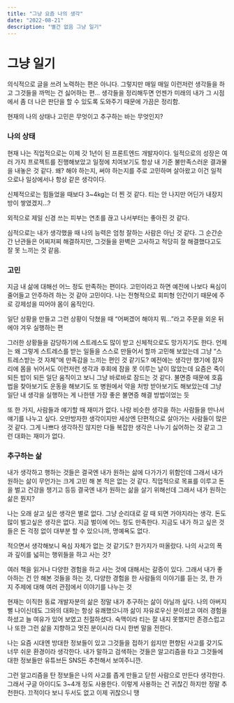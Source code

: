 ```yaml
---
title: "그냥 요즘 나의 생각"
date: "2022-08-21"
description: "별건 없음 그냥 일기"
---
```


# 그냥 일기

의식적으로 글을 쓰려 노력하는 편은 아니다. 그렇지만 매일 매일 이런저런 생각들을 하고 그것들을 까먹는 건 싫어하는 편… 생각들을 정리해두면 언젠가 미래의 내가 그 시점에서 좀 더 나은 판단을 할 수 있도록 도와주기 때문에 가끔은 정리함.

현재의 나의 상태나 고민은 무엇이고 추구하는 바는 무엇인지?

### 나의 상태

현재 나는 직업적으로는 이제 갓 1년이 된 프론트엔드 개발자이다. 일적으로의 성장은 여러 가지 프로젝트를 진행해보았고 일정에 치여보기도 항상 내 기준 불만족스러운 결과물을 내놓은 것 같다. 왜? 해야 하는지, 써야 하는지를 주로 고민하며 살아왔고 이건 일적으로나 일상에서나 항상 같은 생각이다.

신체적으로는 힘들었을 때보다 3~4kg는 더 찐 것 같다. 티는 안 나지만 어딘가 내장지방이 쌓였겠지…?

외적으로 제일 신경 쓰는 피부는 연초를 끊고 나서부터는 좋아진 것 같다.

심적으로는 내가 생각했을 때 나의 능력은 엄청 잘하는 사람은 아닌 것 같다. 그 순간순간 난관들은 어찌저찌 해결하지만, 그것들을 완벽은 고사하고 적당히 잘 해결했다고도 잘 못 느끼는 것 같음.

### 고민

지금 내 삶에 대해선 어느 정도 만족하는 편이다. 고민이라고 하면 예전에 나보다 욕심이 줄어들고 안주하려 하는 것 같아 고민이다. 나는 전형적으로 회피형 인간이기 때문에 주로 강제성을 띠어야 몸이 움직인다.

일단 상황을 만들고 그런 상황이 닥쳤을 때 “어쩌겠어 해야지 뭐…”라고 주문을 외운 뒤에야 겨우 실행하는 편

그러한 상황들을 감당하기에 스트레스도 많이 받고 신체적으로도 망가지기도 한다. 언제는 왜 그렇게 스트레스를 받는 일들을 스스로 만들어서 할까 고민해 보았는데 그냥 “스트레스받는 것 자체”에 만족감을 느끼는 편인 것 같기도? 예전에는 생각만 했기에 잠자리에 몸을 뉘어서도 이런저런 생각과 후회에 잠을 못 이루는 날이 많았는데 요즘은 죽이 되든 밥이 되든 일단 움직이고 보니 그냥 바로바로 잠드는 것 같다. 불면증 때문에 호흡법을 찾아보기도 운동을 해보기도 또 병원에서 약을 처방 받아보기도 해보았는데 그냥 일단 내 생각을 실행하는 게 나한텐 가장 좋은 불면증 해결 방법이었는 듯

또 한 가지, 사람들과 얘기할 때 재미가 없다. 나랑 비슷한 생각을 하는 사람들을 만나서 얘기를 나누고 싶다. 오만방자한 생각이지만 세상엔 단편적으로 살아가는 사람들이 많은 것 같다. 그게 나쁘다 생각하진 않지만 다들 복잡한 생각은 나누기 싫어하는 것 같고 그런 대화는 재미가 없다.

### 추구하는 삶

내가 생각하고 행하는 것들은 결국엔 내가 원하는 삶에 다가가기 위함인데 그래서 내가 원하는 삶이 무언가는 크게 고민 해 본 적은 없는 것 같다. 직업적으로 목표를 이루고 돈을 벌고 건강을 챙기고 등등 결국엔 내가 원하는 삶을 살기 위해선데 그래서 내가 원하는 삶은 뭔지?

나는 오래 살고 싶은 생각은 별로 없다. 그냥 순리대로 갈 때 되면 가야지라는 생각. 돈도 많이 벌고싶은 생각은 없다. 지금 벌이에 어느 정도 만족한다. 지금도 내가 하고 싶은 것들은 돈 걱정 없이 대부분 할 수 있으니까, 명예욕도 없다.

적으면서 생각해보니 욕심 자체가 없는 것 같기도? 한가지가 떠올랐다. 나의 사고의 폭과 깊이를 넓히는 행위들을 하고 사는 것?

여러 책을 읽거나 다양한 경험을 하고 사는 것에 대해서는 갈증이 있다. 그래서 내가 좋아하는 건 안 해본 것들을 하는 것, 다양한 경험을 한 사람들의 이야기를 듣는 것, 한 가지 주제에 대해 여러 관점에서 이야기를 나누는 것

현재는 이직한 동료 개발자분의 삶은 정말 내가 추구하는 삶이 아닐까 싶다. 나의 아버지뻘 나이신데도 그와의 대화는 항상 유쾌했으니까 삶이 자유로우신 분이셨고 여러 경험을 하셨고 늘 여유가 있어 보였고 친절하셨다. 숙맥이라 티는 잘 내지 못했지만 존경스럽고 나 또한 그런 삶을 지향하고 멋진 분이시라 다시 한번 말을 전한다.

나는 요즘 시대엔 방대한 정보들이 있고 그것들을 접하기 쉽지만 편향된 사고를 갖기도 너무 쉬운 환경이라 생각한다. 내가 말하고 검색하는 것들은 알고리즘을 타고 그것들에 대한 정보들만 유튜브든 SNS든 추천해서 보여주니깐.

그런 알고리즘을 탄 정보들은 나의 사고를 좁게 만들고 닫힌 사람으로 만든다 생각한다. 그래서 구글 아이디도 3~4개 정도 사용한다. 이렇게 사용하는 건 귀찮긴 하지만 정말 추천한다. 끄적이다 보니 두서도 없고 이제 귀찮으니 땡